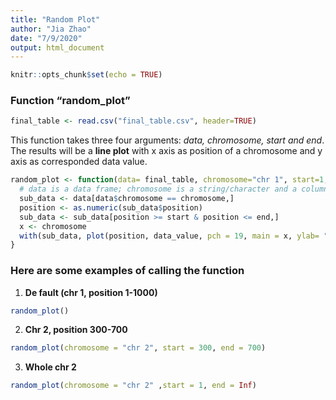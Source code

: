 ```yaml
---
title: "Random Plot"
author: "Jia Zhao"
date: "7/9/2020"
output: html_document
---
```


```r
knitr::opts_chunk$set(echo = TRUE)
```
### Function "random_plot" 


```r
final_table <- read.csv("final_table.csv", header=TRUE)
```

This function takes three four arguments: *data, chromosome, start and end*. The results will be a **line plot** with x axis as position of a chromosome and y axis as corresponded data value.

```r
random_plot <- function(data= final_table, chromosome="chr 1", start=1, end=1000){
  # data is a data frame; chromosome is a string/character and a column of data, start and end are integers
  sub_data <- data[data$chromosome == chromosome,]
  position <- as.numeric(sub_data$position)
  sub_data <- sub_data[position >= start & position <= end,]
  x <- chromosome
  with(sub_data, plot(position, data_value, pch = 19, main = x, ylab= "data value", type = "l"))
}
```

### Here are some examples of calling the function

1. **De fault (chr 1, position 1-1000)**
```r
random_plot()
```

2. **Chr 2, position 300-700**

```r
random_plot(chromosome = "chr 2", start = 300, end = 700)
```

3. **Whole chr 2**

```r
random_plot(chromosome = "chr 2" ,start = 1, end = Inf)
```

